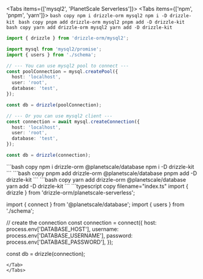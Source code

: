 
<Tabs items={['mysql2', 'PlanetScale Serverless']}>
  <Tab>
    <Tabs items={['npm', 'pnpm', 'yarn']}>
      <Tab>
        ```bash copy
        npm i drizzle-orm mysql2
        npm i -D drizzle-kit
        ```
      </Tab>
      <Tab>
        ```bash copy
        pnpm add drizzle-orm mysql2
        pnpm add -D drizzle-kit
        ```
      </Tab>
      <Tab>
        ```bash copy
        yarn add drizzle-orm mysql2
        yarn add -D drizzle-kit
        ```
      </Tab>
    </Tabs>

  ```typescript copy filename="index.ts"
  import { drizzle } from 'drizzle-orm/mysql2';

  import mysql from 'mysql2/promise';
  import { users } from './schema';

  // --- You can use mysql2 pool to connect ---
  const poolConnection = mysql.createPool({
    host: 'localhost',
    user: 'root',
    database: 'test',
  });

  const db = drizzle(poolConnection);

  // --- Or you can use mysql2 client ---
  const connection = await mysql.createConnection({
    host: 'localhost',
    user: 'root',
    database: 'test',
  });

  const db = drizzle(connection);
  ```
  </Tab>
  <Tab>
    <Tabs items={['npm', 'pnpm', 'yarn']}>
      <Tab>
    ```bash copy
    npm i drizzle-orm @planetscale/database
    npm i -D drizzle-kit
    ```
      </Tab>
      <Tab>
    ```bash copy
    pnpm add drizzle-orm @planetscale/database
    pnpm add -D drizzle-kit
    ```
      </Tab>
      <Tab>
    ```bash copy
    yarn add drizzle-orm @planetscale/database
    yarn add -D drizzle-kit
    ```
      </Tab>
    </Tabs>
  ```typescript copy filename="index.ts"
  import { drizzle } from 'drizzle-orm/planetscale-serverless';

  import { connect } from '@planetscale/database';
  import { users } from './schema';

  // create the connection
  const connection = connect({
    host: process.env['DATABASE_HOST'],
    username: process.env['DATABASE_USERNAME'],
    password: process.env['DATABASE_PASSWORD'],
  });

  const db = drizzle(connection);
  ```
  </Tab>
</Tabs>
